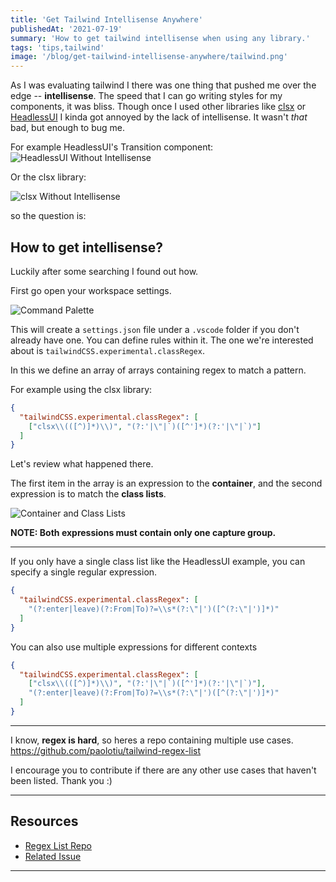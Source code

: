 ```yaml
---
title: 'Get Tailwind Intellisense Anywhere'
publishedAt: '2021-07-19'
summary: 'How to get tailwind intellisense when using any library.'
tags: 'tips,tailwind'
image: '/blog/get-tailwind-intellisense-anywhere/tailwind.png'
---
```


As I was evaluating tailwind I there was one thing that pushed me over the edge -- **intellisense**.
The speed that I can go writing styles for my components, it was bliss. Though once I used other libraries like
[clsx](https://github.com/lukeed/clsx) or [HeadlessUI](https://headlessui.dev/) I kinda got annoyed by the lack of intellisense. It wasn't _that_ bad, but enough to bug me.

For example HeadlessUI's Transition component:
![HeadlessUI Without Intellisense](/blog/get-tailwind-intellisense-anywhere/sad_headless.png)

Or the clsx library:

![clsx Without Intellisense](/blog/get-tailwind-intellisense-anywhere/sad_clsx.png)

so the question is:

## How to get intellisense?

Luckily after some searching I found out how.

First go open your workspace settings.

![Command Palette](/blog/get-tailwind-intellisense-anywhere/cmd_palette.png)

This will create a `settings.json` file under a `.vscode` folder if you don't already have one. You can define rules within it. The one we're interested about is `tailwindCSS.experimental.classRegex`.

In this we define an array of arrays containing regex to match a pattern.

For example using the clsx library:

```json
{
  "tailwindCSS.experimental.classRegex": [
    ["clsx\\(([^)]*)\\)", "(?:'|\"|`)([^']*)(?:'|\"|`)"]
  ]
}
```

Let's review what happened there.

The first item in the array is an expression to the **container**, and the second expression is to match the **class lists**.

![Container and Class Lists](/blog/get-tailwind-intellisense-anywhere/container_classlists.png)

**NOTE: Both expressions must contain only one capture group.**

---

If you only have a single class list like the HeadlessUI example, you can specify a single regular expression.

```json
{
  "tailwindCSS.experimental.classRegex": [
    "(?:enter|leave)(?:From|To)?=\\s*(?:\"|')([^(?:\"|')]*)"
  ]
}
```

You can also use multiple expressions for different contexts

```json
{
  "tailwindCSS.experimental.classRegex": [
    ["clsx\\(([^)]*)\\)", "(?:'|\"|`)([^']*)(?:'|\"|`)"],
    "(?:enter|leave)(?:From|To)?=\\s*(?:\"|')([^(?:\"|')]*)"
  ]
}
```

---

I know, **regex is hard**, so heres a repo containing multiple use cases.
https://github.com/paolotiu/tailwind-regex-list

I encourage you to contribute if there are any other use cases that haven't been listed.
Thank you :)

---

## Resources

- [Regex List Repo](https://github.com/paolotiu/tailwind-regex-list)
- [Related Issue](https://github.com/tailwindlabs/tailwindcss-intellisense/issues/129)

---
